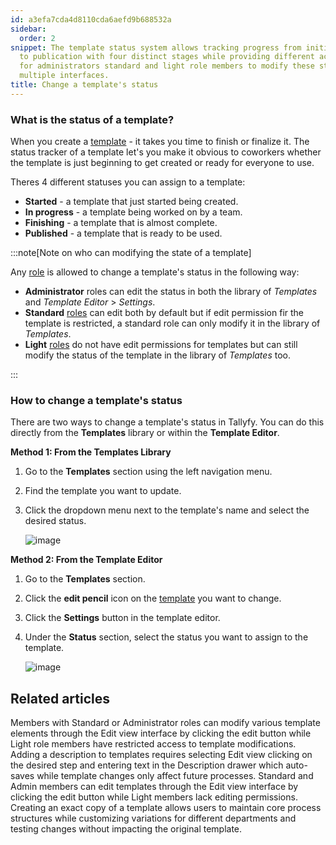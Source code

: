 ```yaml
---
id: a3efa7cda4d8110cda6aefd9b688532a
sidebar:
  order: 2
snippet: The template status system allows tracking progress from initial creation
  to publication with four distinct stages while providing different access levels
  for administrators standard and light role members to modify these statuses through
  multiple interfaces.
title: Change a template's status
---
```



### What is the status of a template?

When you create a [template](/products/pro/documenting/templates/) - it takes you time to finish or finalize it. The status tracker of a template let's you make it obvious to coworkers whether the template is just beginning to get created or ready for everyone to use.

Theres 4 different statuses you can assign to a template:

- **Started** - a template that just started being created.
- **In progress** - a template being worked on by a team.
- **Finishing** - a template that is almost complete.
- **Published** - a template that is ready to be used.

:::note[Note on who can modifying the state of a template]

Any [role](/products/pro/documenting/members/how-do-i-manage-member-permissions-in-tallyfy/) is allowed to change a template's status in the following way:

- **Administrator** roles can edit the status in both the library of  _Templates_ and _Template Editor_ > _Settings_.
- **Standard** [roles](/products/pro/documenting/members/how-do-i-manage-member-permissions-in-tallyfy/) can edit both by default but if edit permission fir the template is restricted, a standard role can only modify it in the library of _Templates_.
- **Light** [roles](/products/pro/documenting/members/how-do-i-manage-member-permissions-in-tallyfy/) do not have edit permissions for templates but can still modify the status of the template in the library of _Templates_ too.

:::

### How to change a template's status

There are two ways to change a template's status in Tallyfy. You can do this directly from the **Templates** library or within the **Template Editor**.

**Method 1: From the Templates Library**
<Steps>
1.  Go to the **Templates** section using the left navigation menu.
2.  Find the template you want to update.
3.  Click the dropdown menu next to the template's name and select the desired status.

    ![image](https://screenshots.tallyfy.com/tallyfy%2Fpro%2Fdesktop-light-change-status-template-template-section.png)
</Steps>

**Method 2: From the Template Editor**
<Steps>
1.  Go to the **Templates** section.
2.  Click the **edit pencil** icon on the [template](/products/pro/documenting/templates/) you want to change.
3.  Click the **Settings** button in the template editor.
4.  Under the **Status** section, select the status you want to assign to the template.

    ![image](https://screenshots.tallyfy.com/tallyfy%2Fpro%2Fdesktop-light-change-status-template-settings.png)
</Steps>


## Related articles
<CardGrid>
<LinkTitleCard header="<b>Templates > Edit a template</b>" href="/products/pro/documenting/templates/edit-templates/" > Members with Standard or Administrator roles can modify various template elements through the Edit view interface by clicking the edit button while Light role members have restricted access to template modifications. </LinkTitleCard>
<LinkTitleCard header="<b>Edit Templates > Add a description to a template</b>" href="/products/pro/documenting/templates/edit-templates/add-description/" > Adding a description to templates requires selecting Edit view clicking on the desired step and entering text in the Description drawer which auto-saves while template changes only affect future processes. </LinkTitleCard>
<LinkTitleCard header="<b>Templates > Edit a template</b>" href="/products/pro/documenting/templates/edit-templates/" > Standard and Admin members can edit templates through the Edit view interface by clicking the edit button while Light members lack editing permissions. </LinkTitleCard>
<LinkTitleCard header="<b>Templates > Duplicate a template</b>" href="/products/pro/documenting/templates/how-do-i-duplicate-a-template-on-tallyfy/" > Creating an exact copy of a template allows users to maintain core process structures while customizing variations for different departments and testing changes without impacting the original template. </LinkTitleCard>
</CardGrid>